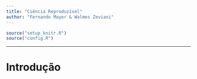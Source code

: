```yaml
---
title: "Ciência Reproduzível"
author: "Fernando Mayer & Walmes Zeviani"
---
```


```r
source("setup_knitr.R")
source("config.R")
```

****
# Introdução #

